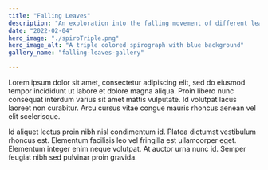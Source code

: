 ```yaml
---
title: "Falling Leaves"
description: "An exploration into the falling movement of different leaf shapes"
date: "2022-02-04"
hero_image: "./spiroTriple.png"
hero_image_alt: "A triple colored spirograph with blue background"
gallery_name: "falling-leaves-gallery"

---
```


Lorem ipsum dolor sit amet, consectetur adipiscing elit, sed do eiusmod tempor incididunt ut labore et dolore magna aliqua. 
Proin libero nunc consequat interdum varius sit amet mattis vulputate. Id volutpat lacus laoreet non curabitur. 
Arcu cursus vitae congue mauris rhoncus aenean vel elit scelerisque. 

Id aliquet lectus proin nibh nisl condimentum id. 
Platea dictumst vestibulum rhoncus est. Elementum facilisis leo vel fringilla est ullamcorper eget. Elementum integer enim neque volutpat. 
At auctor urna nunc id. Semper feugiat nibh sed pulvinar proin gravida.

